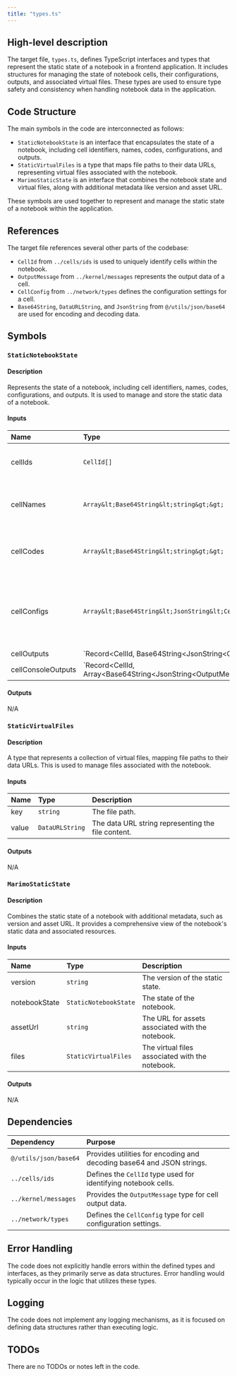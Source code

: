```yaml
---
title: "types.ts"
---
```


## High-level description

The target file, `types.ts`, defines TypeScript interfaces and types that represent the static state of a notebook in a frontend application. It includes structures for managing the state of notebook cells, their configurations, outputs, and associated virtual files. These types are used to ensure type safety and consistency when handling notebook data in the application.

## Code Structure

The main symbols in the code are interconnected as follows:
- `StaticNotebookState` is an interface that encapsulates the state of a notebook, including cell identifiers, names, codes, configurations, and outputs.
- `StaticVirtualFiles` is a type that maps file paths to their data URLs, representing virtual files associated with the notebook.
- `MarimoStaticState` is an interface that combines the notebook state and virtual files, along with additional metadata like version and asset URL.

These symbols are used together to represent and manage the static state of a notebook within the application.

## References

The target file references several other parts of the codebase:
- `CellId` from `../cells/ids` is used to uniquely identify cells within the notebook.
- `OutputMessage` from `../kernel/messages` represents the output data of a cell.
- `CellConfig` from `../network/types` defines the configuration settings for a cell.
- `Base64String`, `DataURLString`, and `JsonString` from `@/utils/json/base64` are used for encoding and decoding data.

## Symbols

### `StaticNotebookState`
#### Description
Represents the state of a notebook, including cell identifiers, names, codes, configurations, and outputs. It is used to manage and store the static data of a notebook.

#### Inputs
| Name | Type | Description |
|:-----|:-----|:------------|
| cellIds | `CellId[]` | An array of unique identifiers for each cell. |
| cellNames | `Array&lt;Base64String&lt;string&gt;&gt;` | An array of base64-encoded names for each cell. |
| cellCodes | `Array&lt;Base64String&lt;string&gt;&gt;` | An array of base64-encoded code strings for each cell. |
| cellConfigs | `Array&lt;Base64String&lt;JsonString&lt;CellConfig&gt;&gt;&gt;` | An array of base64-encoded JSON strings representing the configuration of each cell. |
| cellOutputs | `Record&lt;CellId, Base64String&lt;JsonString&lt;OutputMessage&gt;&gt; | undefined&gt;` | A record mapping each cell ID to its base64-encoded JSON output message. |
| cellConsoleOutputs | `Record&lt;CellId, Array&lt;Base64String&lt;JsonString&lt;OutputMessage&gt;&gt;&gt; | undefined&gt;` | A record mapping each cell ID to an array of base64-encoded JSON console output messages. |

#### Outputs
N/A

### `StaticVirtualFiles`
#### Description
A type that represents a collection of virtual files, mapping file paths to their data URLs. This is used to manage files associated with the notebook.

#### Inputs
| Name | Type | Description |
|:-----|:-----|:------------|
| key | `string` | The file path. |
| value | `DataURLString` | The data URL string representing the file content. |

#### Outputs
N/A

### `MarimoStaticState`
#### Description
Combines the static state of a notebook with additional metadata, such as version and asset URL. It provides a comprehensive view of the notebook's static data and associated resources.

#### Inputs
| Name | Type | Description |
|:-----|:-----|:------------|
| version | `string` | The version of the static state. |
| notebookState | `StaticNotebookState` | The state of the notebook. |
| assetUrl | `string` | The URL for assets associated with the notebook. |
| files | `StaticVirtualFiles` | The virtual files associated with the notebook. |

#### Outputs
N/A

## Dependencies

| Dependency | Purpose |
|:-----------|:--------|
| `@/utils/json/base64` | Provides utilities for encoding and decoding base64 and JSON strings. |
| `../cells/ids` | Defines the `CellId` type used for identifying notebook cells. |
| `../kernel/messages` | Provides the `OutputMessage` type for cell output data. |
| `../network/types` | Defines the `CellConfig` type for cell configuration settings. |

## Error Handling

The code does not explicitly handle errors within the defined types and interfaces, as they primarily serve as data structures. Error handling would typically occur in the logic that utilizes these types.

## Logging

The code does not implement any logging mechanisms, as it is focused on defining data structures rather than executing logic.

## TODOs

There are no TODOs or notes left in the code.
